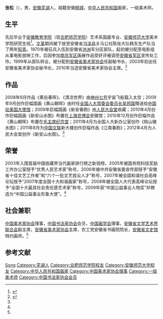 {{Otheruses|other=名为张松的其他人物|张松}}
'''张松'''（{{bd|1952年|8月}}），男，[[安徽|安徽]][[芜湖|芜湖]]人，祖籍安徽[[桐城|桐城]]，[[中华人民共和国|中华人民共和国]]画家，一级美术师。

== 生平 ==
先后毕业于[[安徽教育学院|安徽教育学院]]（现[[合肥师范学院|合肥师范学院]]）艺术系国画专业、[[安徽师范大学|安徽师范大学]]美术学院研究生班<ref name=zs>{{cite web|url=http://scss.ah.gov.cn/gyfc/gyjj/8339157.html|title=馆员简介 张松|publisher=安徽省人民政府参事室|accessdate=2021-01-27|archive-date=2022-03-31|archive-url=https://web.archive.org/web/20220331012553/http://scss.ah.gov.cn/gyfc/gyjj/8339157.html}}</ref>。[[文革|文革]]期间被下放至安徽省[[当涂县|当涂县]]关马公社陈张大队韩东生产队当了两年[[知青|知青]]。1970年被征兵入伍到安徽省[[池洲|池洲]]军分区部队，起初被分配至电影组从事电影放映工作，后因参加[[南京军区|南京军区]]画展作品受好评被调至[[安徽省军区|安徽省军区]]宣传处工作。1999年从部队转业，被分配到[[安徽省美术家协会|安徽省美术家协会]]任副秘书长，2003年初出任安徽省美术家协会秘书长，2010年当选安徽省美术家协会主席。<ref>{{cite web|url=https://news.artron.net/20180904/n1021265.html|title=大树与森林——走近安徽省美术家协会主席、著名国画家张松|publisher=雅昌艺术网|date=2018-09-04|accessdate=2021-01-28|archive-date=2021-02-07|archive-url=https://web.archive.org/web/20210207031717/https://news.artron.net/20180904/n1021265.html}}</ref>

== 作品 ==
2008年9月作品《黄岳春晖》、《清凉世界》由[[神州七号|神州七号]]宇宙飞船载入太空；2009年9月创作巨幅国画《黄山朝晖》由时任[[全国人大常委会委员长|全国人大常委会委员长]][[吴邦国|吴邦国]]赠送给[[中国驻美国大使馆|中国驻美国大使馆]]；2009年巨幅国画《新安春韵》由[[人民大会堂|人民大会堂]]收藏；2010年4月创作巨幅国画《新安山水图》布置在[[上海世博会|上海世博会]]安徽馆；2010年12月创作巨幅作品《黄山朝晖》布置在[[毛主席纪念堂|毛主席纪念堂]]；2011年4月为全国人大新办公室创作《皖山徽水图》；2011年8月为[[中国文联|中国文联]]新大楼创作巨幅作品《江南春韵》；2012年4月为人民大会堂创作《新安山水图》。<ref name=zs/>

== 荣誉 ==
2003年入围首届中国收藏界当代画家排行榜之新锐榜，2005年被国务院科技奖励工作办公室授予“优秀人民艺术家”称号，2006年被中共安徽省委宣传部授予“安徽省十佳文艺工作者”和“六个一批文艺拔尖人才”称号，2007年被全国和谐社会高峰论坛授予“2007年度全国十大和谐画家”称号，2008年被全国人大代表高峰论坛授予“全国十大最具社会责任感艺术家”称号，2009年获“中国公益事业人物奖”并聘选为“中国公益事业形象大使”。<ref name=zs/>

== 社会兼职 ==
[[中国美术家协会|中国美术家协会]]理事，[[中国书法家协会|中国书法家协会]]会员，[[中国画学会|中国画学会]]理事，[[安徽省文学艺术界联合会|安徽省文学艺术界联合会]]副主席，[[安徽省美术家协会|安徽省美术家协会]]主席，农工党安徽省书画院院长，[[安徽省文史馆|安徽省文史馆]]特约画师。<ref name=zs/>

== 参考文献 ==
{{Reflist}}

{{Navboxes
| title  = 张松在[[中国美术家协会|中国美术家协会]]的职务
| list1  =
{{中国美术家协会第六届理事会}}
{{中国美术家协会第七届理事会}}
{{中国美术家协会第八届理事会}}
}}

{{Authority control}}
{{DEFAULTSORT:Zhang张}}
[[Category:张姓|Song]]
[[Category:芜湖人|Category:芜湖人]]
[[Category:合肥师范学院校友|Category:合肥师范学院校友]]
[[Category:安徽师范大学校友|Category:安徽师范大学校友]]
[[Category:中华人民共和国画家|Category:中华人民共和国画家]]
[[Category:中国美术家协会理事|Category:中国美术家协会理事]]
[[Category:一级美术师|Category:一级美术师]]
[[Category:中国书法家协会会员|Category:中国书法家协会会员]]